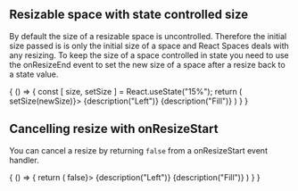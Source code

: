 
<CommonHeader />

<Meta title="Basic examples|Resize events" />

## Resizable space with state controlled size

By default the size of a resizable space is uncontrolled. Therefore the initial size passed is is 
only the initial size of a space and React Spaces deals with any resizing. To keep the size of a 
space controlled in state you need to use the onResizeEnd event to set the new size of a space
after a resize back to a state value.

<Preview>
	<Story name="Controlled size">
		{
			() => {
				const [ size, setSize ] = React.useState("15%");
				return (
					<ViewPort>
						<LeftResizable size={size} style={red} trackSize={true} onResizeEnd={(newSize) => setSize(newSize)}>
							{description("Left")}
						</LeftResizable>
						<Fill style={green} trackSize={true}>{description("Fill")}</Fill>
					</ViewPort>
				)
			}
		}
	</Story>
</Preview>

## Cancelling resize with onResizeStart

You can cancel a resize by returning `false` from a onResizeStart event handler.

<Preview>
	<Story name="Cancelled resize">
		{
			() => {
				return (
					<ViewPort>
						<LeftResizable size="15%" style={red} trackSize={true} onResizeStart={() => false}>
							{description("Left")}
						</LeftResizable>
						<Fill style={green} trackSize={true}>{description("Fill")}</Fill>
					</ViewPort>
				)
			}
		}
	</Story>
</Preview>
